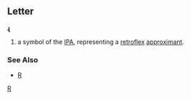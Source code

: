 ==Letter==
'''ɻ'''

#a symbol of the [[IPA]], representing a [[retroflex]] [[approximant]].
===See Also===
*[[R]]
[[Category:Latin letters|R]]